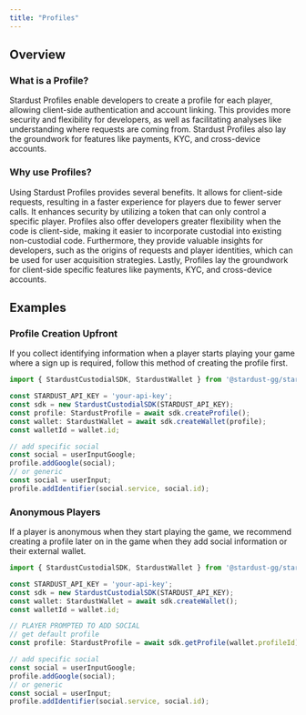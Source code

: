 ```yaml
---
title: "Profiles"
---
```

## Overview
### What is a Profile?
Stardust Profiles enable developers to create a profile for each player, allowing client-side authentication and account linking. This provides more security and flexibility for developers, as well as facilitating analyses like understanding where requests are coming from. Stardust Profiles also lay the groundwork for features like payments, KYC, and cross-device accounts.

### Why use Profiles?
Using Stardust Profiles provides several benefits. It allows for client-side requests, resulting in a faster experience for players due to fewer server calls. It enhances security by utilizing a token that can only control a specific player. Profiles also offer developers greater flexibility when the code is client-side, making it easier to incorporate custodial into existing non-custodial code. Furthermore, they provide valuable insights for developers, such as the origins of requests and player identities, which can be used for user acquisition strategies. Lastly, Profiles lay the groundwork for client-side specific features like payments, KYC, and cross-device accounts.

## Examples

### Profile Creation Upfront
If you collect identifying information when a player starts playing your game where a sign up is required, follow this method of creating the profile first.

```TypeScript desktop-example.ts
import { StardustCustodialSDK, StardustWallet } from '@stardust-gg/stardust-custodial-sdk';

const STARDUST_API_KEY = 'your-api-key';
const sdk = new StardustCustodialSDK(STARDUST_API_KEY);
const profile: StardustProfile = await sdk.createProfile();
const wallet: StardustWallet = await sdk.createWallet(profile);
const walletId = wallet.id;

// add specific social
const social = userInputGoogle;
profile.addGoogle(social);
// or generic
const social = userInput;
profile.addIdentifier(social.service, social.id);
```

### Anonymous Players
If a player is anonymous when they start playing the game, we recommend creating a profile later on in the game when they add social information or their external wallet.

```TypeScript anonymous-example.ts
import { StardustCustodialSDK, StardustWallet } from '@stardust-gg/stardust-custodial-sdk';

const STARDUST_API_KEY = 'your-api-key';
const sdk = new StardustCustodialSDK(STARDUST_API_KEY);
const wallet: StardustWallet = await sdk.createWallet();
const walletId = wallet.id;

// PLAYER PROMPTED TO ADD SOCIAL
// get default profile
const profile: StardustProfile = await sdk.getProfile(wallet.profileId);

// add specific social
const social = userInputGoogle;
profile.addGoogle(social);
// or generic
const social = userInput;
profile.addIdentifier(social.service, social.id);
```